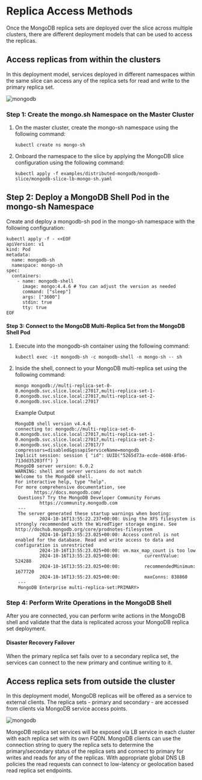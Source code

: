 # Replica Access Methods

Once the MongoDB replica sets are deployed over the slice across multiple clusters, there are different deployment models 
that can be used to access the replicas.

## Access replicas from within the clusters

In this deployment model, services deployed in different namespaces within the same slice can access any of the replica sets for 
read and write to the primary replica set.

![mongodb](/images/version1.3.0/use-cases/configure-mongodb/replicaset-within-clusters.png)

### Step 1: Create the mongo.sh Namespace on the Master Cluster

 1. On the master cluster, create the mongo-sh namespace using the following command:

    ```
    kubectl create ns mongo-sh
    ```

2. Onboard the namespace to the slice by applying the MongoDB slice configuration using the following command:
 
   ``` 
   kubectl apply -f examples/distributed-mongodb/mongodb-slice/mongodb-slice-lb-mongo-sh.yaml
   ```

## Step 2: Deploy a MongoDB Shell Pod in the mongo-sh Namespace

Create and deploy a mongodb-sh pod in the mongo-sh namespace with the following configuration:

```
kubectl apply -f - <<EOF
apiVersion: v1
kind: Pod
metadata:
  name: mongodb-sh
  namespace: mongo-sh
spec:
  containers:
    - name: mongodb-shell
      image: mongo:4.4.6 # You can adjust the version as needed
      command: ["sleep"]
      args: ["3600"]
      stdin: true
      tty: true
EOF
```

#### Step 3: Connect to the MongoDB Multi-Replica Set from the MongoDB Shell Pod

1. Execute into the mongodb-sh container using the following command:

   
   ```
   kubectl exec -it mongodb-sh -c mongodb-shell -n mongo-sh -- sh
   ```

2. Inside the shell, connect to your MongoDB multi-replica set using the following command:

   ```
   mongo mongodb://multi-replica-set-0-0.mongodb.svc.slice.local:27017,multi-replica-set-1-0.mongodb.svc.slice.local:27017,multi-replica-set-2-0.mongodb.svc.slice.local:27017
   ```


   
   Example Output
   
   ```
   MongoDB shell version v4.4.6
   connecting to: mongodb://multi-replica-set-0-0.mongodb.svc.slice.local:27017,multi-replica-set-1-0.mongodb.svc.slice.local:27017,multi-replica-set-2-0.mongodb.svc.slice.local:27017/?compressors=disabled&gssapiServiceName=mongodb
   Implicit session: session { "id": UUID("5265d73a-ecde-4608-8fb6-713dd35203ff") }
   MongoDB server version: 6.0.2
   WARNING: shell and server versions do not match
   Welcome to the MongoDB shell.
   For interactive help, type "help".
   For more comprehensive documentation, see
	      https://docs.mongodb.com/
    Questions? Try the MongoDB Developer Community Forums
	        https://community.mongodb.com
    ---
    The server generated these startup warnings when booting: 
            2024-10-16T13:55:22.237+00:00: Using the XFS filesystem is strongly recommended with the WiredTiger storage engine. See http://dochub.mongodb.org/core/prodnotes-filesystem
            2024-10-16T13:55:23.025+00:00: Access control is not enabled for the database. Read and write access to data and configuration is unrestricted
            2024-10-16T13:55:23.025+00:00: vm.max_map_count is too low
            2024-10-16T13:55:23.025+00:00:         currentValue: 524288
            2024-10-16T13:55:23.025+00:00:         recommendedMinimum: 1677720
            2024-10-16T13:55:23.025+00:00:         maxConns: 838860
    ---
    MongoDB Enterprise multi-replica-set:PRIMARY> 
    ```

### Step 4: Perform Write Operations in the MongoDB Shell

After you are connected, you can perform write actions in the MongoDB shell and validate that the data is replicated across 
your MongoDB replica set deployment.

#### Disaster Recovery Failover

When the primary replica set fails over to a secondary replica set, the services can connect to the new primary and 
continue writing to it.

## Access replica sets from outside the cluster
In this deployment model, MongoDB replicas will be offered as a service to external clients. The replica sets - primary and 
secondary - are accessed from clients via MongoDB service access points.

![mongodb](/images/version1.3.0/use-cases/configure-mongodb/replicaset-outside-clusters.png)

MongoDB replica set services will be exposed via LB service in each cluster with each replica set with its own FQDN. MongoDB 
clients can use the connection string to query the replica sets to determine the primary/secondary status of the replica sets 
and connect to primary for writes and reads for any of the replicas. With appropriate global DNS LB policies the read requests 
can connect to low-latency or geolocation based read replica set endpoints.